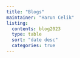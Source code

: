 ```yaml
---
title: "Blogs"
maintainer: "Harun Celik"
listing: 
  contents: blog2023
  type: table
  sort: "date desc"
  categories: true
---
```

